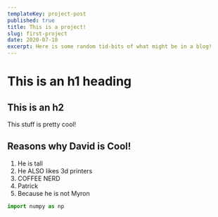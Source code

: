 ```yaml
---
templateKey: project-post
published: true
title: This is a project!
slug: first-project
date: 2020-07-10
excerpt: Here is some random tid-bits of what might be in a blog!
---
```


# This is an h1 heading

## This is an h2

This stuff is pretty cool!

## Reasons why David is Cool!

1. He is tall
2. He ALSO likes 3d printers
3. COFFEE NERD
4. Patrick
5. Because he is not Myron

```python
import numpy as np
```
